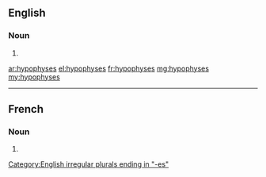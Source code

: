 ==English==

===Noun===
{{head|en|plural}}

# {{plural of|hypophysis|lang=en}}

[[Category:English irregular plurals ending in "-es"]]

[[ar:hypophyses]]
[[el:hypophyses]]
[[fr:hypophyses]]
[[mg:hypophyses]]
[[my:hypophyses]]

----
==French==

===Noun===
{{head|fr|plural|g=f}}

# {{plural of|hypophyse|lang=fr}}
{{rfc-auto}}